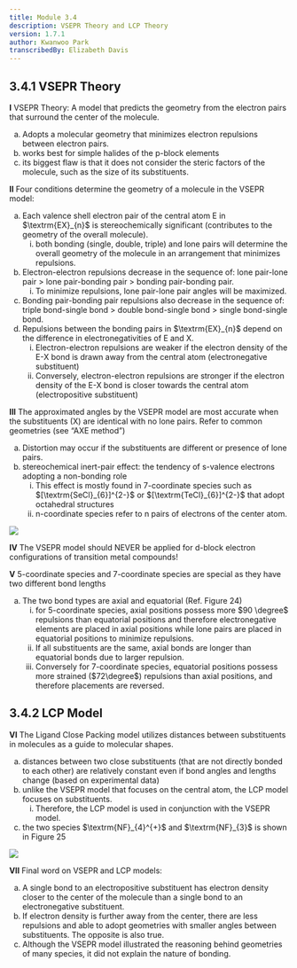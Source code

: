 ```yaml
---
title: Module 3.4
description: VSEPR Theory and LCP Theory
version: 1.7.1
author: Kwanwoo Park
transcribedBy: Elizabeth Davis
---
```


## 3.4.1 VSEPR Theory

**I** VSEPR Theory: A model that predicts the geometry from the electron pairs that surround the
center of the molecule.

<ol type="a">
  <li>
    Adopts a molecular geometry that minimizes electron repulsions between
    electron pairs.
  </li>
  <li>works best for simple halides of the p-block elements</li>
  <li>
    its biggest flaw is that it does not consider the steric factors of the
    molecule, such as the size of its substituents.
  </li>
</ol>

**II** Four conditions determine the geometry of a molecule in the VSEPR model:

<ol type="a">
  <li>
    Each valence shell electron pair of the central atom E in $\textrm{EX}_{n}$
    is stereochemically significant (contributes to the geometry of the overall
    molecule).
    <ol type="i">
      <li>
        both bonding (single, double, triple) and lone pairs will determine the
        overall geometry of the molecule in an arrangement that minimizes
        repulsions.
      </li>
    </ol>
  </li>
  <li>
    Electron-electron repulsions decrease in the sequence of: lone pair-lone
    pair > lone pair-bonding pair > bonding pair-bonding pair.
    <ol type="i">
      <li>
        To minimize repulsions, lone pair-lone pair angles will be maximized.
      </li>
    </ol>
  </li>
  <li>
    Bonding pair-bonding pair repulsions also decrease in the sequence of:
    triple bond-single bond > double bond-single bond > single bond-single bond.
  </li>
  <li>
    Repulsions between the bonding pairs in $\textrm{EX}_{n}$ depend on the
    difference in electronegativities of E and X.
    <ol type="i">
      <li>
        Electron-electron repulsions are weaker if the electron density of the
        E-X bond is drawn away from the central atom (electronegative
        substituent)
      </li>
      <li>
        Conversely, electron-electron repulsions are stronger if the electron
        density of the E-X bond is closer towards the central atom
        (electropositive substituent)
      </li>
    </ol>
  </li>
</ol>

**III** The approximated angles by the VSEPR model are most accurate when the substituents
(X) are identical with no lone pairs. Refer to common geometries (see “AXE
method”)

<ol type="a">
  <li>
    Distortion may occur if the substituents are different or presence of lone pairs.
  </li>
  <li>
    stereochemical inert-pair effect: the tendency of s-valence electrons adopting
    a non-bonding role 
    <ol type="i">
      <li>
        This effect is mostly found in 7-coordinate species such as $[\textrm{SeCl}_{6}]^{2-}$ or $[\textrm{TeCl}_{6}]^{2-}$
        that adopt octahedral structures
      </li>
      <li>
        n-coordinate species refer to n pairs of electrons of the center atom.
      </li>
    </ol>
  </li>
</ol>

<img src="https://i.imgur.com/WZhUHwx.png" />

**IV** The VSEPR model should NEVER be applied for d-block electron configurations of
transition metal compounds!

**V** 5-coordinate species and 7-coordinate species are special as they have two different
bond lengths

<ol type="a">
  <li>
    The two bond types are axial and equatorial (Ref. Figure 24)
    <ol type="i">
      <li>
        for 5-coordinate species, axial positions possess more $90 \degree$
        repulsions than equatorial positions and therefore electronegative
        elements are placed in axial positions while lone pairs are placed in
        equatorial positions to minimize repulsions.
      </li>
      <li>
        If all substituents are the same, axial bonds are longer than equatorial
        bonds due to larger repulsion.
      </li>
      <li>
        Conversely for 7-coordinate species, equatorial positions possess more
        strained ($72\degree$) repulsions than axial positions, and therefore
        placements are reversed.
      </li>
    </ol>
  </li>
</ol>

## 3.4.2 LCP Model

**VI** The Ligand Close Packing model utilizes distances between substituents in molecules as a guide
to molecular shapes.

<ol type="a">
  <li>
    distances between two close substituents (that are not directly bonded to each other) are
    relatively constant even if bond angles and lengths change (based on experimental data)
  </li>
  <li>
    unlike the VSEPR model that focuses on the central atom, the LCP
    model focuses on substituents.
    <ol type="i">
      <li>
        Therefore, the LCP model is used in conjunction with the
        VSEPR model.
      </li>
    </ol>  
  </li>
  <li>
    the two species $\textrm{NF}_{4}^{+}$ and $\textrm{NF}_{3}$ is shown in Figure 25
  </li>
</ol>

<img src="https://i.imgur.com/ZvXLJKa.png" />

**VII** Final word on VSEPR and LCP models:

<ol type="a">
  <li>
    A single bond to an electropositive substituent has electron density closer
    to the center of the molecule than a single bond to an electronegative
    substituent.
  </li>
  <li>
    If electron density is further away from the center, there are less
    repulsions and able to adopt geometries with smaller angles between
    substituents. The opposite is also true.
  </li>
  <li>
    Although the VSEPR model illustrated the reasoning behind geometries of many
    species, it did not explain the nature of bonding.
  </li>
</ol>
